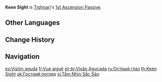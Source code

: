 {{Talent Infobox
|image         = Talent Keen Sight.png
|character     = Tighnari
|type          = 1st Ascension Passive
|info          = After Tighnari fires a Wreath Arrow, his [[Elemental Mastery]] is increased by 50 for 4s.
|utility1      = Elemental Mastery
}}
'''Keen Sight''' is [[Tighnari]]'s [[1st Ascension Passive]].

==Other Languages==
{{Other Languages
|en      = Keen Sight
|zhs     = 眼识殊明
|zhs_rm  = Yǎn Shì Shū Míng
|zht     = 眼識殊明
|zht_rm  = Yǎn Shì Shū Míng
|zh_tl   = 
|ja      = 深き眼識
|ja_rm   = Fukaki Ganshiki
|ja_tl   = Profound Insight
|ko      = 예리한 안목
|ko_rm   = Yerihan Anmok
|ko_tl   = Keen Discernment
|es      = Visión aguda
|es_tl   = Sharp Vision
|fr      = Vue aiguë
|fr_tl   = Keen Sight
|ru      = Острый глаз
|ru_tl   = Keen Sight
|th      = Keen Sight
|vi      = Tầm Nhìn Sắc Sảo
|vi_tl   = Keen Sight
|de      = Scharfblick
|de_tl   = Keen Sight
|id      = Keen Sight
|pt      = Visão Aguçada
|pt_tl   = 
|tr      = Keskin Görüş
|tr_tl   = 
|it      = Vista acuta
|it_tl   = Keen Sight
}}

==Change History==
{{Change History|3.0}}

==Navigation==
{{Talent Navbox|Tighnari}}

[[es:Visión aguda]]
[[fr:Vue aiguë]]
[[pt-br:Visão Aguçada]]
[[ru:Острый глаз]]
[[th:Keen Sight]]
[[uk:Гострий погляд]]
[[vi:Tầm Nhìn Sắc Sảo]]